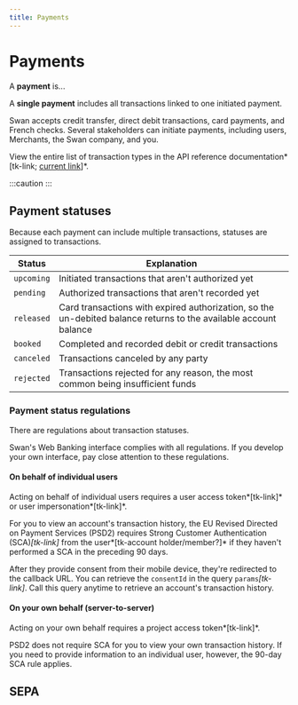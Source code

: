 ```yaml
---
title: Payments
---
```


# Payments

A **payment** is...

A **single payment** includes all transactions linked to one initiated payment.

Swan accepts credit transfer, direct debit transactions, card payments, and French checks.
Several stakeholders can initiate payments, including users, Merchants, the Swan company, and you.

View the entire list of transaction types in the API reference documentation*[tk-link; [current link](https://api-reference.swan.io/#definition-TransactionTypeEnum)]*.

:::caution
<PartialExample/>
:::

## Payment statuses

Because each payment can include multiple transactions, statuses are assigned to transactions.

| Status | Explanation |
| ------ | ------ |
| `upcoming` | Initiated transactions that aren't authorized yet |
| `pending` | Authorized transactions that aren't recorded yet |
| `released` | Card transactions with expired authorization, so the un-debited balance returns to the available account balance |
| `booked` | Completed and recorded debit or credit transactions |
| `canceled` | Transactions canceled by any party |
| `rejected` | Transactions rejected for any reason, the most common being insufficient funds |

### Payment status regulations

There are regulations about transaction statuses.

Swan's Web Banking interface complies with all regulations.
If you develop your own interface, pay close attention to these regulations.

#### On behalf of individual users

Acting on behalf of individual users requires a user access token*[tk-link]* or user impersonation*[tk-link]*.

For you to view an account's transaction history, the EU Revised Directed on Payment Services (PSD2) requires Strong Customer Authentication (SCA)*[tk-link]* from the user*[tk-account holder/member?]* if they haven't performed a SCA in the preceding 90 days.

After they provide consent from their mobile device, they're redirected to the callback URL.
You can retrieve the `consentId` in the query `params`*[tk-link]*.
Call this query anytime to retrieve an account's transaction history.

#### On your own behalf (server-to-server)

Acting on your own behalf requires a project access token*[tk-link]*.

PSD2 does not require SCA for you to view your own transaction history.
If you need to provide information to an individual user, however, the 90-day SCA rule applies.

## SEPA